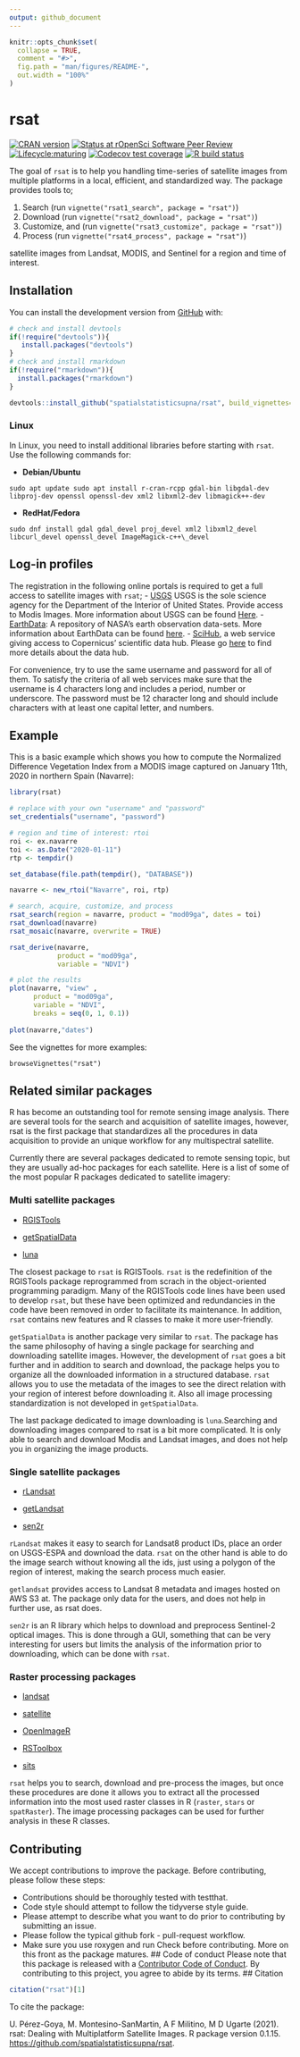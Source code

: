 ```yaml
---
output: github_document
---
```


```r
knitr::opts_chunk$set(
  collapse = TRUE,
  comment = "#>",
  fig.path = "man/figures/README-",
  out.width = "100%"
)
```

# rsat

<!-- badges: start -->

[![CRAN version](https://www.r-pkg.org/badges/version/rsat)](https://cran.r-project.org/web/packages/rsat/) 
[![Status at rOpenSci Software Peer Review](https://badges.ropensci.org/437_status.svg)](https://github.com/ropensci/software-review/issues/437)
[![Lifecycle:maturing](https://img.shields.io/badge/lifecycle-maturing-blue.svg)](https://www.tidyverse.org/lifecycle/#maturing)
[![Codecov test coverage](https://codecov.io/gh/ropensci/rsat/branch/master/graph/badge.svg)](https://codecov.io/gh/ropensci/rsat?branch=master)
[![R build status](https://github.com/ropensci/rsat/workflows/R-CMD-check/badge.svg)](https://github.com/ropensci/rsat/actions)
<!-- badges: end -->

The goal of `rsat` is to help you handling time-series of satellite images from multiple platforms in a local, efficient, and standardized way. The package provides tools to;

1.  Search (run `vignette("rsat1_search", package = "rsat")`)
2.  Download (run `vignette("rsat2_download", package = "rsat")`)
3.  Customize, and (run `vignette("rsat3_customize", package = "rsat")`)
4.  Process (run `vignette("rsat4_process", package = "rsat")`)

satellite images from Landsat, MODIS, and Sentinel for a region and time of interest.

## Installation

You can install the development version from [GitHub](https://github.com/) with:

``` r
# check and install devtools
if(!require("devtools")){
   install.packages("devtools")
}
# check and install rmarkdown
if(!require("rmarkdown")){
  install.packages("rmarkdown")
}

devtools::install_github("spatialstatisticsupna/rsat", build_vignettes=TRUE)
```

### Linux

In Linux, you need to install additional libraries before starting with `rsat`. Use the following commands for:

-   **Debian/Ubuntu**

<!-- -->

    sudo apt update sudo apt install r-cran-rcpp gdal-bin libgdal-dev libproj-dev openssl openssl-dev xml2 libxml2-dev libmagick++-dev

-   **RedHat/Fedora**

<!-- -->

    sudo dnf install gdal gdal_devel proj_devel xml2 libxml2_devel libcurl_devel openssl_devel ImageMagick-c++\_devel

## Log-in profiles

The registration in the following online portals is required to get a full access to satellite images with `rsat`;
-   [USGS](https://ers.cr.usgs.gov/register/) USGS is the sole science agency for the Department of the Interior of United States. Provide access to Modis Images. More information about USGS can be found [Here](https://www.usgs.gov/).
-   [EarthData](https://urs.earthdata.nasa.gov): A repository of NASA's earth observation data-sets. More information about EarthData can be found [here](https://earthdata.nasa.gov/earth-observation-data).
-   [SciHub](https://scihub.copernicus.eu/dhus/#/self-registration), a web service giving access to Copernicus' scientific data hub. Please go [here](https://scihub.copernicus.eu/) to find more details about the data hub.

For convenience, try to use the same username and password for all of them. To satisfy the criteria of all web services make sure that the username is $4$ characters long and includes a period, number or underscore. The password must be $12$ character long and should include characters with at least one capital letter, and numbers.

## Example

This is a basic example which shows you how to compute the Normalized Difference Vegetation Index from a MODIS image captured on January 11th, 2020 in northern Spain (Navarre):

``` r
library(rsat)

# replace with your own "username" and "password"
set_credentials("username", "password")

# region and time of interest: rtoi
roi <- ex.navarre
toi <- as.Date("2020-01-11")
rtp <- tempdir()

set_database(file.path(tempdir(), "DATABASE"))

navarre <- new_rtoi("Navarre", roi, rtp)

# search, acquire, customize, and process
rsat_search(region = navarre, product = "mod09ga", dates = toi)
rsat_download(navarre)
rsat_mosaic(navarre, overwrite = TRUE)

rsat_derive(navarre, 
            product = "mod09ga", 
            variable = "NDVI")

# plot the results
plot(navarre, "view" , 
      product = "mod09ga", 
      variable = "NDVI", 
      breaks = seq(0, 1, 0.1))
      
plot(navarre,"dates")
```
See the vignettes for more examples:
```
browseVignettes("rsat")
```
## Related similar packages

R has become an outstanding tool for remote sensing image analysis.
There are several tools for the search and acquisition of satellite
images, however, rsat is the first package that standardizes all the
procedures in data acquisition to provide an unique workflow for any
multispectral satellite.

Currently there are several packages dedicated to remote sensing topic,
but they are usually ad-hoc packages for each satellite. Here is a list
of some of the most popular R packages dedicated to satellite imagery:

### Multi satellite packages

-   [RGISTools](https://github.com/spatialstatisticsupna/RGISTools)

-   [getSpatialData](https://github.com/16EAGLE/getSpatialData)

-   [luna](https://github.com/rspatial/luna)

The closest package to `rsat` is RGISTools. `rsat` is the redefinition
of the RGISTools package reprogrammed from scrach in the object-oriented
programming paradigm. Many of the RGISTools code lines have been used to
develop `rsat`, but these have been optimized and redundancies in the
code have been removed in order to facilitate its maintenance. In
addition, `rsat` contains new features and R classes to make it more
user-friendly.

`getSpatialData` is another package very similar to `rsat`. The package
has the same philosophy of having a single package for searching and
downloading satellite images. However, the development of `rsat` goes a
bit further and in addition to search and download, the package helps
you to organize all the downloaded information in a structured database.
`rsat` allows you to use the metadata of the images to see the direct
relation with your region of interest before downloading it. Also all
image processing standardization is not developed in `getSpatialData`.

The last package dedicated to image downloading is `luna`.Searching and
downloading images compared to rsat is a bit more complicated. It is
only able to search and download Modis and Landsat images, and does not
help you in organizing the image products.

### Single satellite packages

-   [rLandsat](https://github.com/atlanhq/rLandsat)

-   [getLandsat](https://github.com/ropensci/getlandsat)

-   [sen2r](https://github.com/ranghetti/sen2r)

`rLandsat` makes it easy to search for Landsat8 product IDs, place an
order on USGS-ESPA and download the data. `rsat` on the other hand is
able to do the image search without knowing all the ids, just using a
polygon of the region of interest, making the search process much
easier.

`getlandsat` provides access to Landsat 8 metadata and images hosted on
AWS S3 at. The package only data for the users, and does not help in
further use, as rsat does.

`sen2r` is an R library which helps to download and preprocess
Sentinel-2 optical images. This is done through a GUI, something that
can be very interesting for users but limits the analysis of the
information prior to downloading, which can be done with `rsat`.

### Raster processing packages

-   [landsat](https://cran.r-project.org/web/packages/landsat/index.html)

-   [satellite](https://github.com/environmentalinformatics-marburg/satellite)

-   [OpenImageR](https://github.com/mlampros/OpenImageR)

-   [RSToolbox](https://github.com/bleutner/RStoolbox)

-   [sits](https://github.com/e-sensing/sits)

`rsat` helps you to search, download and pre-process the images, but
once these procedures are done it allows you to extract all the
processed information into the most used raster classes in R (`raster`,
`stars` or `spatRaster`). The image processing packages can be used for
further analysis in these R classes.

## Contributing
We accept contributions to improve the package. Before contributing, please follow these steps:

-    Contributions should be thoroughly tested with testthat.
-    Code style should attempt to follow the tidyverse style guide.
-    Please attempt to describe what you want to do prior to contributing by submitting an issue.
-    Please follow the typical github fork - pull-request workflow.
-    Make sure you use roxygen and run Check before contributing. More on this front as the package matures.
## Code of conduct
Please note that this package is released with a [Contributor
Code of Conduct](https://ropensci.org/code-of-conduct/). 
By
contributing to this project, you agree to abide by its terms.
## Citation

``` r
citation("rsat")[1]
```

To cite the package:

U. Pérez-Goya, M. Montesino-SanMartin, A F Militino, M D Ugarte (2021). rsat: Dealing with Multiplatform Satellite Images. R package version 0.1.15. <https://github.com/spatialstatisticsupna/rsat>.
